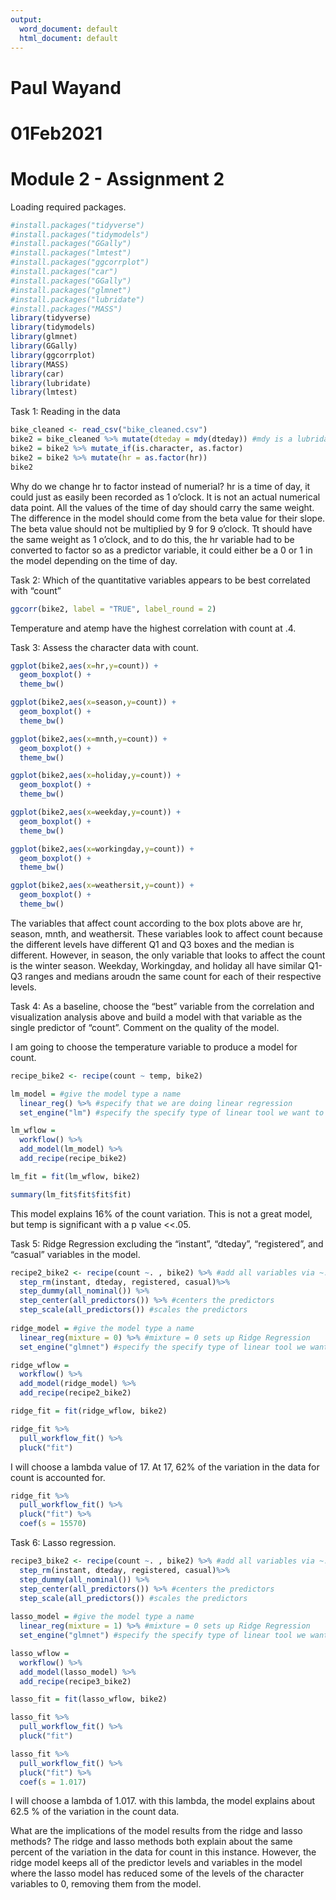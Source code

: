 ```yaml
---
output:
  word_document: default
  html_document: default
---
```

# Paul Wayand
# 01Feb2021
# Module 2 - Assignment 2

Loading required packages.
```r
#install.packages("tidyverse")
#install.packages("tidymodels")
#install.packages("GGally")
#install.packages("lmtest")
#install.packages("ggcorrplot")
#install.packages("car")
#install.packages("GGally")
#install.packages("glmnet")
#install.packages("lubridate")
#install.packages("MASS")
library(tidyverse)
library(tidymodels)
library(glmnet)
library(GGally)
library(ggcorrplot)
library(MASS)
library(car)
library(lubridate)
library(lmtest)
```
Task 1: Reading in the data
```r
bike_cleaned <- read_csv("bike_cleaned.csv")
bike2 = bike_cleaned %>% mutate(dteday = mdy(dteday)) #mdy is a lubridate package function
bike2 = bike2 %>% mutate_if(is.character, as.factor)
bike2 = bike2 %>% mutate(hr = as.factor(hr))
bike2
```
Why do we change hr to factor instead of numerial?
hr is a time of day, it could just as easily been recorded as 1 o'clock. It is not an actual numerical data point. All the values of the time of day should carry the same weight. The difference in the model should come from the beta value for their slope. The beta value should not be multiplied by 9 for 9 o'clock. Tt should have the same weight as 1 o'clock, and to do this, the hr variable had to be converted to factor so as a predictor variable, it could either be a 0 or 1 in the model depending on the time of day. 

Task 2: Which of the quantitative variables appears to be best correlated with “count” 

```r
ggcorr(bike2, label = "TRUE", label_round = 2)
```
Temperature and atemp have the highest correlation with count at .4. 

Task 3: Assess the character data with count.

```r
ggplot(bike2,aes(x=hr,y=count)) + 
  geom_boxplot() + 
  theme_bw()

ggplot(bike2,aes(x=season,y=count)) + 
  geom_boxplot() + 
  theme_bw()

ggplot(bike2,aes(x=mnth,y=count)) + 
  geom_boxplot() + 
  theme_bw()

ggplot(bike2,aes(x=holiday,y=count)) + 
  geom_boxplot() + 
  theme_bw()

ggplot(bike2,aes(x=weekday,y=count)) + 
  geom_boxplot() + 
  theme_bw()

ggplot(bike2,aes(x=workingday,y=count)) + 
  geom_boxplot() + 
  theme_bw()

ggplot(bike2,aes(x=weathersit,y=count)) + 
  geom_boxplot() + 
  theme_bw()

```
The variables that affect count according to the box plots above are hr, season, mnth, and weathersit. These variables look to affect count because the different levels have different Q1 and Q3 boxes and the median is different. However, in season, the only variable that looks to affect the count is the winter season. Weekday, Workingday, and holiday all have similar Q1-Q3 ranges and medians aroudn the same count for each of their respective levels. 

Task 4: As a baseline, choose the “best” variable from the correlation and visualization analysis above and build a model with that variable as the single predictor of “count”. Comment on the quality of the model.

I am going to choose the temperature variable to produce a model for count.

```r
recipe_bike2 <- recipe(count ~ temp, bike2)

lm_model = #give the model type a name 
  linear_reg() %>% #specify that we are doing linear regression
  set_engine("lm") #specify the specify type of linear tool we want to use 

lm_wflow = 
  workflow() %>% 
  add_model(lm_model) %>% 
  add_recipe(recipe_bike2)

lm_fit = fit(lm_wflow, bike2)

summary(lm_fit$fit$fit$fit)

```

This model explains 16% of the count variation. This is not a great model, but temp is significant with a p value <<.05. 

Task 5: Ridge Regression excluding the “instant”, “dteday”, “registered”, and “casual” variables in the model. 
```r
recipe2_bike2 <- recipe(count ~. , bike2) %>% #add all variables via ~.
  step_rm(instant, dteday, registered, casual)%>%
  step_dummy(all_nominal()) %>%
  step_center(all_predictors()) %>% #centers the predictors
  step_scale(all_predictors()) #scales the predictors
 
ridge_model = #give the model type a name 
  linear_reg(mixture = 0) %>% #mixture = 0 sets up Ridge Regression
  set_engine("glmnet") #specify the specify type of linear tool we want to use 

ridge_wflow = 
  workflow() %>% 
  add_model(ridge_model) %>% 
  add_recipe(recipe2_bike2)

ridge_fit = fit(ridge_wflow, bike2)

ridge_fit %>%
  pull_workflow_fit() %>%
  pluck("fit") 
```
I will choose a lambda value of 17. At 17, 62% of the variation in the data for count is accounted for. 

```r
ridge_fit %>%
  pull_workflow_fit() %>%
  pluck("fit") %>%
  coef(s = 15570)
```

Task 6: Lasso regression. 
```r
recipe3_bike2 <- recipe(count ~. , bike2) %>% #add all variables via ~.
  step_rm(instant, dteday, registered, casual)%>%
  step_dummy(all_nominal()) %>%
  step_center(all_predictors()) %>% #centers the predictors
  step_scale(all_predictors()) #scales the predictors
 
lasso_model = #give the model type a name 
  linear_reg(mixture = 1) %>% #mixture = 0 sets up Ridge Regression
  set_engine("glmnet") #specify the specify type of linear tool we want to use 

lasso_wflow = 
  workflow() %>% 
  add_model(lasso_model) %>% 
  add_recipe(recipe3_bike2)

lasso_fit = fit(lasso_wflow, bike2)

lasso_fit %>%
  pull_workflow_fit() %>%
  pluck("fit") 

lasso_fit %>%
  pull_workflow_fit() %>%
  pluck("fit") %>%
  coef(s = 1.017)
```
I will choose a lambda of 1.017. with this lambda, the model explains about 62.5 % of the variation in the count data. 

What are the implications of the model results from the ridge and lasso methods?
The ridge and lasso methods both explain about the same percent of the variation in the data for count in this instance. However, the ridge model keeps all of the predictor levels and variables in the model where the lasso model has reduced some of the levels of the character variables to 0, removing them from the model. 

